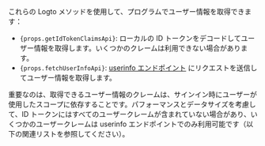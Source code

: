 これらの Logto メソッドを使用して、プログラムでユーザー情報を取得できます：

- <code>{props.getIdTokenClaimsApi}</code>: ローカルの ID
  トークンをデコードしてユーザー情報を取得します。いくつかのクレームは利用できない場合があります。
- <code>{props.fetchUserInfoApi}</code>: [userinfo
  エンドポイント](https://openid.net/specs/openid-connect-core-1_0.html#UserInfo)
  にリクエストを送信してユーザー情報を取得します。

重要なのは、取得できるユーザー情報のクレームは、サインイン時にユーザーが使用したスコープに依存することです。パフォーマンスとデータサイズを考慮して、ID トークンにはすべてのユーザークレームが含まれていない場合があり、いくつかのユーザークレームは userinfo エンドポイントでのみ利用可能です（以下の関連リストを参照してください）。
